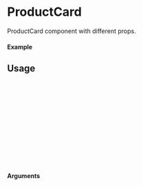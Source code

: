 
<Meta of={ProductCard} title="ProductCard" />

# ProductCard

ProductCard component with different props.

#### Example

<Canvas of={ProductCard.NoDiscount} />
<Canvas of={ProductCard.Discount} />

## Usage

```ts
import {ProductCard} from "@MikeyAlmighty/raastaurant-ui";

const ExampleProductCard = () => {
    return (
        <ProductCard
            title = "Chicken Burger",
            description = "Gouda cheese, chicken breasts, little gem, white cabbage, honey",
            onClick = {()=>console.log("Clicked")}
        />
    );
};

export default ExampleProductCard;
```

#### Arguments
